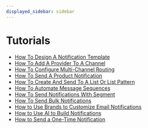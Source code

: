 ```yaml
---
displayed_sidebar: sidebar
---
```



# Tutorials

<TutorialsTags />

- [How To Design A Notification Template](./how-to-design-a-notification-template)
- [How To Add A Provider To A Channel](./how-to-add-an-integration-to-a-channel)
- [How To Configure Multi-Channel Routing](./how-to-configure-multi-channel-routing)
- [How To Send A Product Notification](./how-to-send-a-notification)
- [How To Create And Send To A List Or List Pattern](./how-to-send-to-a-list-or-list-pattern-using-wildcarding)
- [How To Automate Message Sequences](./how-to-automate-message-sequences)
- [How To Send Notifications With Segment](./how-to-send-notifications-with-segment)
- [How To Send Bulk Notifications](./how-to-send-bulk-notifications)
- [How to Use Brands to Customize Email Notifications](./how-to-use-brands-to-customize)
- [How to Use AI to Build Notifications](./how-to-use-AI-to-build-notifications)
- [How to Send a One-Time Notification](./how-to-send-a-one-time-notification)
